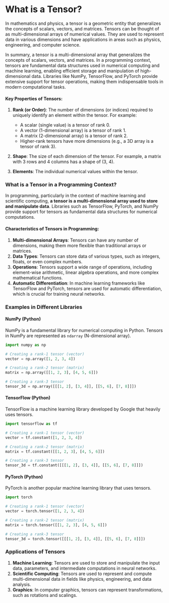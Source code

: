 
# What is a Tensor?

In mathematics and physics, a tensor is a geometric entity that generalizes the concepts of scalars, vectors, and matrices. 
Tensors can be thought of as multi-dimensional arrays of numerical values. 
They are used to represent data in various dimensions and have applications in areas such as physics, 
engineering, and computer science.

In summary, a tensor is a multi-dimensional array that generalizes the concepts of scalars, vectors, and matrices. 
In a programming context, tensors are fundamental data structures used in numerical computing and machine learning, 
enabling efficient storage and manipulation of high-dimensional data. 
Libraries like NumPy, TensorFlow, and PyTorch provide extensive support for tensor operations, 
making them indispensable tools in modern computational tasks.

#### Key Properties of Tensors:

1. **Rank (or Order)**: The number of dimensions (or indices) required to uniquely identify an element within the tensor. For example:
   - A scalar (single value) is a tensor of rank 0.
   - A vector (1-dimensional array) is a tensor of rank 1.
   - A matrix (2-dimensional array) is a tensor of rank 2.
   - Higher-rank tensors have more dimensions (e.g., a 3D array is a tensor of rank 3).

2. **Shape**: The size of each dimension of the tensor. 
For example, a matrix with 3 rows and 4 columns has a shape of (3, 4).

3. **Elements**: The individual numerical values within the tensor.

### What is a Tensor in a Programming Context?

In programming, particularly in the context of machine learning and scientific computing, 
**a tensor is a multi-dimensional array used to store and manipulate data**. 
Libraries such as TensorFlow, PyTorch, and NumPy provide support for tensors as fundamental data structures for numerical computations.

#### Characteristics of Tensors in Programming:

1. **Multi-dimensional Arrays**: Tensors can have any number of dimensions, making them more flexible than traditional arrays or matrices.
2. **Data Types**: Tensors can store data of various types, such as integers, floats, or even complex numbers.
3. **Operations**: Tensors support a wide range of operations, including element-wise arithmetic, linear algebra operations, and more complex mathematical functions.
4. **Automatic Differentiation**: In machine learning frameworks like TensorFlow and PyTorch, tensors are used for automatic differentiation, which is crucial for training neural networks.

### Examples in Different Libraries

#### NumPy (Python)

NumPy is a fundamental library for numerical computing in Python. Tensors in NumPy are represented as `ndarray` (N-dimensional array).

```python
import numpy as np

# Creating a rank-1 tensor (vector)
vector = np.array([1, 2, 3, 4])

# Creating a rank-2 tensor (matrix)
matrix = np.array([[1, 2, 3], [4, 5, 6]])

# Creating a rank-3 tensor
tensor_3d = np.array([[[1, 2], [3, 4]], [[5, 6], [7, 8]]])
```

#### TensorFlow (Python)

TensorFlow is a machine learning library developed by Google that heavily uses tensors.

```python
import tensorflow as tf

# Creating a rank-1 tensor (vector)
vector = tf.constant([1, 2, 3, 4])

# Creating a rank-2 tensor (matrix)
matrix = tf.constant([[1, 2, 3], [4, 5, 6]])

# Creating a rank-3 tensor
tensor_3d = tf.constant([[[1, 2], [3, 4]], [[5, 6], [7, 8]]])
```

#### PyTorch (Python)

PyTorch is another popular machine learning library that uses tensors.

```python
import torch

# Creating a rank-1 tensor (vector)
vector = torch.tensor([1, 2, 3, 4])

# Creating a rank-2 tensor (matrix)
matrix = torch.tensor([[1, 2, 3], [4, 5, 6]])

# Creating a rank-3 tensor
tensor_3d = torch.tensor([[[1, 2], [3, 4]], [[5, 6], [7, 8]]])
```

### Applications of Tensors

1. **Machine Learning**: Tensors are used to store and manipulate the input data, parameters, and intermediate computations in neural networks.
2. **Scientific Computing**: Tensors are used to represent and compute multi-dimensional data in fields like physics, engineering, and data analysis.
3. **Graphics**: In computer graphics, tensors can represent transformations, such as rotations and scalings.

